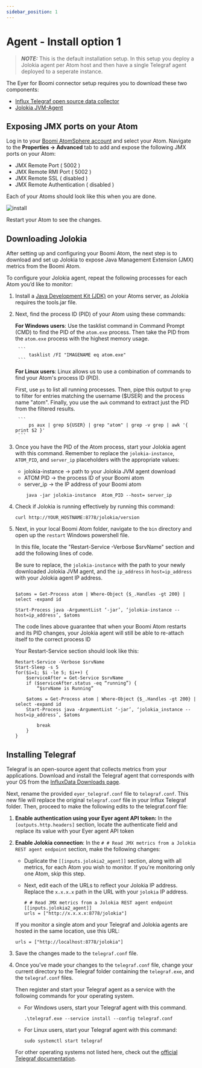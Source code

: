 ```yaml
---
sidebar_position: 1
---
```


# Agent - Install option 1 

> **_NOTE:_** This is the default installation setup. In this setup you deploy a Jolokia agent per Atom host and then have a single Telegraf agent deployed to a seperate instance.


The Eyer for Boomi connector setup requires you to download these two components:
* [Influx Telegraf open source data collector](https://www.influxdata.com/downloads/)
* [Jolokia JVM-Agent](https://jolokia.org/download.html)


## Exposing JMX ports on your Atom

Log in to your [Boomi AtomSphere account](https://platform.boomi.com/) and select your Atom. Navigate to the **Properties -> Advanced** tab to add and expose the following JMX ports on your Atom:


* JMX Remote Port ( 5002 )
* JMX Remote RMI Port ( 5002 )
* JMX Remote SSL ( disabled )
* JMX Remote Authentication ( disabled )

Each of your Atoms should look like this when you are done.




![install](./img/install.png)


Restart your Atom to see the changes.


## Downloading Jolokia

After setting up and configuring your Boomi Atom, the next step is to download and set up Jolokia to expose Java Management Extension (JMX) metrics from the Boomi Atom.

To configure your Jolokia agent, repeat the following processes for each Atom you’d like to monitor:



1. Install a [Java Development Kit (JDK)](https://www.oracle.com/ng/java/technologies/downloads/) on your Atoms server, as Jolokia requires the tools.jar file.
2. Next, find the process ID (PID) of your Atom using these commands:

    **For Windows users**: Use the tasklist command in Command Prompt (CMD) to find the PID of the `atom.exe` process. Then take the PID from the `atom.exe` process with the highest memory usage.


        ```
            tasklist /FI "IMAGENAME eq atom.exe"
        ```



    **For Linux users**: Linux allows us to use a combination of commands to find your Atom's process ID (PID). 
    
     First, use `ps` to list all running processes. Then, pipe this output to `grep` to filter for entries matching the username ($USER) and the process name "atom". Finally, you use the `awk` command to extract just the PID from the filtered results.

        ```
            ps aux | grep ${USER} | grep "atom" | grep -v grep | awk '{ print $2 }'
        ```





3. Once you have the PID of the Atom process, start your Jolokia agent with this command. Remember to replace the `jolokia-instance`, `ATOM_PID`, and `server_ip` placeholders with the appropriate values:
    - jolokia-instance -> path to your Jolokia JVM agent download
    - ATOM PID -> the process ID of your Boomi atom
    - server_ip -> the IP address of your Boomi atom


    ```
        java -jar jolokia-instance  Atom_PID --host= server_ip 
    ```



5. Check if Jolokia is running effectively by running this command:

    ```
    curl http://YOUR_HOSTNAME:8778/jolokia/version
    ```



6. Next, in your local Boomi Atom folder, navigate to the `bin` directory and open up the `restart` Windows powershell file. 

    In this file, locate the "Restart-Service -Verbose $srvName" section and add the following lines of code.

    Be sure to replace, the `jolokia-instance` with the path to your newly downloaded Jolokia JVM agent, and the `ip_address` in `host=ip_address` with your Jolokia agent IP address.

	```

	$atoms = Get-Process atom | Where-Object {$_.Handles -gt 200} | select -expand id

    Start-Process java -ArgumentList ‘-jar’, ‘jolokia-instance --host=ip_address’, $atoms

	```

	The code lines above guarantee that when your Boomi Atom restarts and its PID changes, your Jolokia agent will still be able to re-attach itself to the correct process ID

    Your Restart-Service section should look like this:

	```
    Restart-Service -Verbose $srvName
    Start-Sleep -s 5
    for($i=1; $i -le 5; $i++) {
        $serviceAfter = Get-Service $srvName
        if ($serviceAfter.status -eq “running”) {
            “$srvName is Running”
        
        $atoms = Get-Process atom | Where-Object {$_.Handles -gt 200} | select -expand id
        Start-Process java -ArgumentList ‘-jar’, ‘jolokia_instance --host=ip_address’, $atoms
        
            break
        }
    }

	```


## Installing Telegraf 

Telegraf is an open-source agent that collects metrics from your applications. Download and install the Telegraf agent that corresponds with your OS from the [InfluxData Downloads page](https://portal.influxdata.com/downloads/).

Next, rename the provided `eyer_telegraf.conf` file to `telegraf.conf`. This new file will replace the original `telegraf.conf` file in your Influx Telegraf folder. Then, proceed to make the following edits to the telegraf.conf file:



1. **Enable authentication using your Eyer agent API token:** In the `[outputs.http.headers]` section, locate the authenticate field and replace its value with your Eyer agent API token
2. **Enable Jolokia connection**: In the `# # Read JMX metrics from a Jolokia REST agent endpoint` section, make the following changes:
    * Duplicate the `[[inputs.jolokia2_agent]]` section, along with all metrics, for each Atom you wish to monitor. If you're monitoring only one Atom, skip this step.

    * Next, edit each of the URLs to reflect your Jolokia IP address. Replace the `x.x.x.x` path in the URL with your `jolokia` IP address.

        ```
        # # Read JMX metrics from a Jolokia REST agent endpoint
        [[inputs.jolokia2_agent]]
        urls = ["http://x.x.x.x:8778/jolokia"]

        ```


	If you monitor a single atom and your Telegraf and Jolokia agents are hosted in the same location, use this URL:


    ```
    urls = ["http://localhost:8778/jolokia"]
    ```  



3. Save the changes made to the `telegraf.conf` file.


4. Once you’ve made your changes to the `telegraf.conf` file, change your current directory to the Telegraf folder containing the `telegraf.exe`, and the `telegraf.conf` files.

    Then register and start your Telegraf agent as a service with the following commands for your operating system.


    * For Windows users, start your Telegraf agent with this command.

        ```
        .\telegraf.exe --service install --config telegraf.conf
        ```



    * For Linux users, start your Telegraf agent with this command:

        ```
        sudo systemctl start telegraf

        ```

    For other operating systems not listed here, check out the [official Telegraf documentation](https://docs.influxdata.com/telegraf/v1/install/).